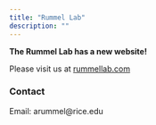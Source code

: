 ```yaml
---
title: "Rummel Lab"
description: ""
---
```


<!-- the title is actually determined by the languages.en.toml file [author] section -->

**The Rummel Lab has a new website!** 

Please visit us at [rummellab.com](https://rummellab.com/)

<h3>Contact</h3>

Email: arummel@rice.edu
